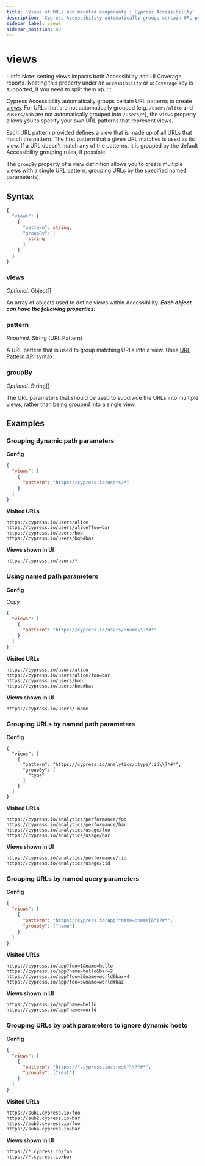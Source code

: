 ```yaml
---
title: 'Views of URLs and mounted components | Cypress Accessibility'
description: 'Cypress Accessibility automatically groups certain URL patterns to create views. For URLs that are not automatically grouped, the views property allows you to specify your own URL patterns that represent views.'
sidebar_label: views
sidebar_position: 40
---
```


<ProductHeading product="accessibility" />

# views

:::info
Note: setting views impacts both Accessibility and UI Coverage reports.
Nesting this property under an `accessibility` or `uiCoverage` key is
supported, if you need to split them up.
:::

Cypress Accessibility automatically groups certain URL patterns to create [views](/ui-coverage/core-concepts/views). For URLs that are not automatically grouped (e.g. `/users/alice` and `/users/bob` are not automatically grouped into `/users/*`), the `views` property allows you to specify your own URL patterns that represent views.

Each URL pattern provided defines a view that is made up of all URLs that match the pattern. The first pattern that a given URL matches is used as its view. If a URL doesn't match any of the patterns, it is grouped by the default Accessibility grouping rules, if possible.

The `groupBy` property of a view definition allows you to create multiple views with a single URL pattern, grouping URLs by the specified named parameter(s).

## Syntax

```typescript
{
  "views": [
    {
      "pattern": string,
      "groupBy": [
        string
      ]
    }
  ]
}
```

### views

_Optional._ Object\[]

An array of objects used to define views within Accessibility. _**Each object can have the following properties:**_

### pattern

_Required._ String (URL Pattern)

A URL pattern that is used to group matching URLs into a view. Uses [URL Pattern API](https://developer.mozilla.org/en-US/docs/Web/API/URL_Pattern_API) syntax.

### groupBy

_Optional._ String\[]

The URL parameters that should be used to subdivide the URLs into multiple views, rather than being grouped into a single view.

## Examples

### Grouping dynamic path parameters

**Config**

```json
{
  "views": [
    {
      "pattern": "https://cypress.io/users/*"
    }
  ]
}
```

**Visited URLs**

```
https://cypress.io/users/alice
https://cypress.io/users/alice?foo=bar
https://cypress.io/users/bob
https://cypress.io/users/bob#baz
```

**Views shown in UI**

```
https://cypress.io/users/*
```

### Using named path parameters

**Config**

Copy

```json
{
  "views": [
    {
      "pattern": "https://cypress.io/users/:name\\?*#*"
    }
  ]
}
```

**Visited URLs**

```
https://cypress.io/users/alice
https://cypress.io/users/alice?foo=bar
https://cypress.io/users/bob
https://cypress.io/users/bob#baz
```

**Views shown in UI**

```
https://cypress.io/users/:name
```

### Grouping URLs by named path parameters

**Config**

```
{
  "views": [
    {
      "pattern": "https://cypress.io/analytics/:type/:id\\?*#*",
      "groupBy": [
        "type"
      ]
    }
  ]
}
```

**Visited URLs**

```
https://cypress.io/analytics/performance/foo
https://cypress.io/analytics/performance/bar
https://cypress.io/analytics/usage/foo
https://cypress.io/analytics/usage/bar
```

**Views shown in UI**

```
https://cypress.io/analytics/performance/:id
https://cypress.io/analytics/usage/:id
```

### Grouping URLs by named query parameters

**Config**

```json
{
  "views": [
    {
      "pattern": "https://cypress.io/app?*name=:name{&*}?#*",
      "groupBy": ["name"]
    }
  ]
}
```

**Visited URLs**

```
https://cypress.io/app?foo=1&name=hello
https://cypress.io/app?name=hello&bar=2
https://cypress.io/app?foo=3&name=world&bar=4
https://cypress.io/app?foo=5&name=world#baz
```

**Views shown in UI**

```
https://cypress.io/app?name=hello
https://cypress.io/app?name=world
```

### Grouping URLs by path parameters to ignore dynamic hosts

**Config**

```json
{
  "views": [
    {
      "pattern": "https://*.cypress.io/:rest*\\?*#*",
      "groupBy": ["rest"]
    }
  ]
}
```

**Visited URLs**

```url
https://sub1.cypress.io/foo
https://sub2.cypress.io/bar
https://sub3.cypress.io/foo
https://sub4.cypress.io/bar
```

**Views shown in UI**

```
https://*.cypress.io/foo
https://*.cypress.io/bar
```
